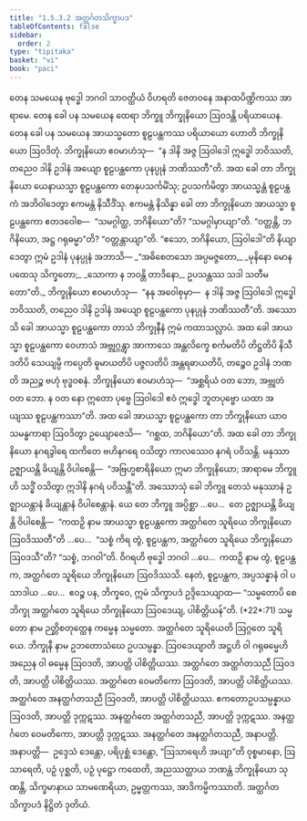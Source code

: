 ```yaml
---
title: "1.5.3.2 အတ္ထင်္ဂတသိက္ခာပဒ"
tableOfContents: false
sidebar:
  order: 2
type: "tipitaka"
basket: "vi"
book: "paci"
---
```



<DynamicBreadcrumb />

<Division number="153" book="paci" e="ch" v="2" p="77">

<Paragraph number="517" book="paci">
တေန သမယေန ဗုဒ္ဓေါ ဘဂဝါ သာဝတ္ထိယံ ဝိဟရတိ ဇေတဝနေ အနာထပိဏ္ဍိကဿ အာရာမေ. တေန ခေါ ပန သမယေန ထေရာ ဘိက္ခူ ဘိက္ခုနိယော ဩဝဒန္တိ ပရိယာယေန. တေန ခေါ ပန သမယေန အာယသ္မတော စူဠပန္ထကဿ ပရိယာယော ဟောတိ ဘိက္ခုနိယော ဩဝဒိတုံ. ဘိက္ခုနိယော ဧဝမာဟံသု—  “န ဒါနိ အဇ္ဇ ဩဝါဒေါ ဣဒ္ဓေါ ဘဝိဿတိ, တညေဝ ဒါနိ ဥဒါနံ အယျော စူဠပန္ထကော ပုနပ္ပုနံ ဘဏိဿတီ”တိ. အထ ခေါ တာ ဘိက္ခုနိယော ယေနာယသ္မာ စူဠပန္ထကော တေနုပသင်္ကမိံသု; ဥပသင်္ကမိတွာ အာယသ္မန္တံ စူဠပန္ထကံ အဘိဝါဒေတွာ ဧကမန္တံ နိသီဒိံသု. ဧကမန္တံ နိသိန္နာ ခေါ တာ ဘိက္ခုနိယော အာယသ္မာ စူဠပန္ထကော ဧတဒဝေါစ—  “သမဂ္ဂါတ္ထ, ဘဂိနိယော”တိ? “သမဂ္ဂါမှာယျာ”တိ. “ဝတ္တန္တိ, ဘဂိနိယော, အဋ္ဌ ဂရုဓမ္မာ”တိ? “ဝတ္တန္တာယျာ”တိ. “ဧသော, ဘဂိနိယော, ဩဝါဒေါ”တိ နိယျာဒေတွာ ဣမံ ဥဒါနံ ပုနပ္ပုနံ အဘာသိ—
</Paragraph>

<Paragraph number="518" type="verses" book="paci">
_“အဓိစေတသော အပ္ပမဇ္ဇတော,_  
_မုနိနော မောနပထေသု သိက္ခတော;_  
_သောကာ န ဘဝန္တိ တာဒိနော,_  
ဥပသန္တဿ သဒါ သတီမတော”တိ._  

</Paragraph>

<Paragraph number="519" book="paci">
ဘိက္ခုနိယော ဧဝမာဟံသု—  “နနု အဝေါစုမှာ—  န ဒါနိ အဇ္ဇ ဩဝါဒေါ ဣဒ္ဓေါ ဘဝိဿတိ, တညေဝ ဒါနိ ဥဒါနံ အယျော စူဠပန္ထကော ပုနပ္ပုနံ ဘဏိဿတီ”တိ. အဿောသိ ခေါ အာယသ္မာ စူဠပန္ထကော တာသံ ဘိက္ခုနီနံ ဣမံ ကထာသလ္လာပံ. အထ ခေါ အာယသ္မာ စူဠပန္ထကော ဝေဟာသံ အဗ္ဘုဂ္ဂန္တွာ အာကာသေ အန္တလိက္ခေ စင်္ကမတိပိ တိဋ္ဌတိပိ နိသီဒတိပိ သေယျမ္ပိ ကပ္ပေတိ ဓူမာယတိပိ ပဇ္ဇလတိပိ အန္တရဓာယတိပိ, တဉ္စေဝ ဥဒါနံ ဘဏတိ အညဉ္စ ဗဟုံ ဗုဒ္ဓဝစနံ. ဘိက္ခုနိယော ဧဝမာဟံသု—  “အစ္ဆရိယံ ဝတ ဘော, အဗ္ဘုတံ ဝတ ဘော. န ဝတ နော ဣတော ပုဗ္ဗေ ဩဝါဒေါ ဧဝံ ဣဒ္ဓေါ ဘူတပုဗ္ဗော ယထာ အယျဿ စူဠပန္ထကဿာ”တိ. အထ ခေါ အာယသ္မာ စူဠပန္ထကော တာ ဘိက္ခုနိယော ယာဝ သမန္ဓကာရာ ဩဝဒိတွာ ဥယျောဇေသိ—  “ဂစ္ဆထ, ဘဂိနိယော”တိ.
</Paragraph>

<Paragraph number="520" book="paci">
အထ ခေါ တာ ဘိက္ခုနိယော နဂရဒွါရေ ထကိတေ ဗဟိနဂရေ ဝသိတွာ ကာလဿေဝ နဂရံ ပဝိသန္တိ. မနုဿာ ဥဇ္ဈာယန္တိ ခိယျန္တိ ဝိပါစေန္တိ—  “အဗြဟ္မစာရိနိယော ဣမာ ဘိက္ခုနိယော; အာရာမေ ဘိက္ခူဟိ သဒ္ဓိံ ဝသိတွာ ဣဒါနိ နဂရံ ပဝိသန္တီ”တိ.
</Paragraph>

<Paragraph number="521" book="paci">
အဿောသုံ ခေါ ဘိက္ခူ တေသံ မနုဿာနံ ဥဇ္ဈာယန္တာနံ ခိယျန္တာနံ ဝိပါစေန္တာနံ. ယေ တေ ဘိက္ခူ အပ္ပိစ္ဆာ …ပေ…  တေ ဥဇ္ဈာယန္တိ ခိယျန္တိ ဝိပါစေန္တိ—  “ကထဉှိ နာမ အာယသ္မာ စူဠပန္ထကော အတ္ထင်္ဂတေ သူရိယေ ဘိက္ခုနိယော ဩဝဒိဿတီ”တိ …ပေ…  “သစ္စံ ကိရ တွံ, စူဠပန္ထက, အတ္ထင်္ဂတေ သူရိယေ ဘိက္ခုနိယော ဩဝဒသီ”တိ? “သစ္စံ, ဘဂဝါ”တိ. ဝိဂရဟိ ဗုဒ္ဓေါ ဘဂဝါ …ပေ…  ကထဉှိ နာမ တွံ, စူဠပန္ထက, အတ္ထင်္ဂတေ သူရိယေ ဘိက္ခုနိယော ဩဝဒိဿသိ. နေတံ, စူဠပန္ထက, အပ္ပသန္နာနံ ဝါ ပသာဒါယ …ပေ…  ဧဝဉ္စ ပန, ဘိက္ခဝေ, ဣမံ သိက္ခာပဒံ ဥဒ္ဒိသေယျာထ—
</Paragraph>

</Division>
<Division number="154" book="paci" e="ch" v="2" p="78">

<Paragraph number="522" book="paci">
<Emphasis>“သမ္မတောပိ စေ ဘိက္ခု အတ္ထင်္ဂတေ သူရိယေ ဘိက္ခုနိယော ဩဝဒေယျ, ပါစိတ္တိယန်”</Emphasis>တိ. (*22*:<Emphasis>71</Emphasis>)
</Paragraph>

</Division>
<Division number="155" book="paci" e="ch" v="2" p="78">

<Paragraph number="523" book="paci">
<Emphasis>သမ္မတော</Emphasis> နာမ ဉတ္တိစတုတ္ထေန ကမ္မေန သမ္မတော.
</Paragraph>

<Paragraph number="524" book="paci">
<Emphasis>အတ္ထင်္ဂတေ သူရိယေ</Emphasis>တိ ဩဂ္ဂတေ သူရိယေ.
</Paragraph>

<Paragraph number="525" book="paci">
<Emphasis>ဘိက္ခုနီ</Emphasis> နာမ ဥဘတောသံဃေ ဥပသမ္ပန္နာ.
</Paragraph>

<Paragraph number="526" book="paci">
<Emphasis>ဩဝဒေယျာ</Emphasis>တိ အဋ္ဌဟိ ဝါ ဂရုဓမ္မေဟိ အညေန ဝါ ဓမ္မေန ဩဝဒတိ, အာပတ္တိ ပါစိတ္တိယဿ.
</Paragraph>

</Division>
<Division number="156" book="paci" e="ch" v="2" p="78">

<Paragraph number="527" book="paci">
အတ္ထင်္ဂတေ အတ္ထင်္ဂတသညီ ဩဝဒတိ, အာပတ္တိ ပါစိတ္တိယဿ. အတ္ထင်္ဂတေ ဝေမတိကော ဩဝဒတိ, အာပတ္တိ ပါစိတ္တိယဿ. အတ္ထင်္ဂတေ အနတ္ထင်္ဂတသညီ ဩဝဒတိ, အာပတ္တိ ပါစိတ္တိယဿ.
</Paragraph>

<Paragraph number="528" book="paci">
ဧကတောဥပသမ္ပန္နာယ ဩဝဒတိ, အာပတ္တိ ဒုက္ကဋဿ. အနတ္ထင်္ဂတေ အတ္ထင်္ဂတသညီ, အာပတ္တိ ဒုက္ကဋဿ. အနတ္ထင်္ဂတေ ဝေမတိကော, အာပတ္တိ ဒုက္ကဋဿ. အနတ္ထင်္ဂတေ အနတ္ထင်္ဂတသညီ, အနာပတ္တိ.
</Paragraph>

</Division>
<Division number="157" book="paci" e="ch" v="2" p="78">

<Paragraph number="529" book="paci">
အနာပတ္တိ—  ဥဒ္ဒေသံ ဒေန္တော, ပရိပုစ္ဆံ ဒေန္တော, “ဩသာရေဟိ အယျာ”တိ ဝုစ္စမာနော, ဩသာရေတိ, ပဉှံ ပုစ္ဆတိ, ပဉှံ ပုဋ္ဌော ကထေတိ, အညဿတ္ထာယ ဘဏန္တံ ဘိက္ခုနိယော သုဏန္တိ, သိက္ခမာနာယ သာမဏေရိယာ, ဥမ္မတ္တကဿ, အာဒိကမ္မိကဿာတိ.

</Paragraph>
</Division>

<Paragraph number="530" type="center" book="paci">
အတ္ထင်္ဂတသိက္ခာပဒံ နိဋ္ဌိတံ ဒုတိယံ.
</Paragraph>